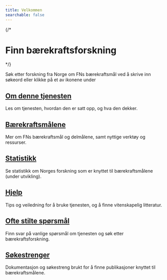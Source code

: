 ```yaml
---
title: Velkommen
searchable: false
---
```



<div className="flex flex-col items-center justify-center mt-10 mb-8 gap-8"> 
  <SDGNor className="text-black dark:text-white" />
  {/* <h1 className="text-center font-extrabold text-3xl sm:text-4xl md:text-5xl lg:text-6xl">Finn bærekraftsforskning</h1>*/}
  <p className="text-left text-lg sm:text-lg md:text-xl lg:text-xl">Søk etter forskning fra Norge om FNs bærekraftsmål ved å skrive inn søkeord eller klikke på et av ikonene under</p> 
</div>

<div className="flex flex-col">
  <HomeSearchBox />
  
  <Goals />

  <Features>
    <Feature>
      <h2 className="text-center text-xl font-bold">
        <a href='/om/om-tjenesten'>Om denne tjenesten</a>
      </h2>
      <p className="text-center">
        Les om tjenesten, hvordan den er satt opp, og hva den dekker.
      </p>
    </Feature>
    <Feature>
      <h2 className="text-center text-xl font-bold">
        <a href='/om/om-baerekraftsmalene'>Bærekraftsmålene</a>
      </h2>
      <p className="text-center">
        Mer om FNs bærekraftsmål og delmålene, samt nyttige verktøy og ressurser.
      </p>
    </Feature>
    <Feature>
      <h2 className="text-center text-xl font-bold">
        <a href='statistikk/om-statistikk'>Statistikk</a>
      </h2>
      <p className="text-center">
        Se statistikk om Norges forskning som er knyttet til bærekraftsmålene (under utvikling).
      </p>
    </Feature>
    <Feature>
      <h2 className="text-center text-xl font-bold">
        <a href='/hjelp/sokehjelp'>Hjelp</a>
      </h2>
      <p className="text-center">
        Tips og veiledning for å bruke tjenesten, og å finne vitenskapelig litteratur.
      </p>
    </Feature>
    <Feature>
      <h2 className="text-center text-xl font-bold">
        <a href='/hjelp/ofte-stilte-sporsmal'>Ofte stilte spørsmål</a>
      </h2>
      <p className="text-center">
        Finn svar på vanlige spørsmål om tjenesten og søk etter bærekraftsforskning.
      </p>
    </Feature>
    <Feature>
      <h2 className="text-center text-xl font-bold">
        <a href='/om/sokestreng/introduksjon'>Søkestrenger</a>
      </h2>
      <p className="text-center">
        Dokumentasjon og søkestreng brukt for å finne publikasjoner knyttet til bærekraftsmålene. 
      </p>
    </Feature>
  </Features>
</div>
